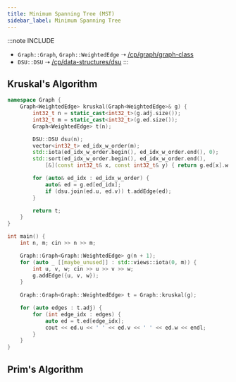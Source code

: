 ```yaml
---
title: Minimum Spanning Tree (MST)
sidebar_label: Minimum Spanning Tree
---
```


:::note INCLUDE
- `Graph::Graph`, `Graph::WeightedEdge` ➝ [/cp/graph/graph-class](/cp/graph/graph-class)
- `DSU::DSU` ➝ [/cp/data-structures/dsu](/cp/data-structures/dsu)
:::

## Kruskal's Algorithm

```cpp
namespace Graph {
    Graph<WeightedEdge> kruskal(Graph<WeightedEdge>& g) {
        int32_t n = static_cast<int32_t>(g.adj.size());
        int32_t m = static_cast<int32_t>(g.ed.size());
        Graph<WeightedEdge> t(n);

        DSU::DSU dsu(n);
        vector<int32_t> ed_idx_w_order(m);
        std::iota(ed_idx_w_order.begin(), ed_idx_w_order.end(), 0);
        std::sort(ed_idx_w_order.begin(), ed_idx_w_order.end(),
            [&](const int32_t& x, const int32_t& y) { return g.ed[x].w < g.ed[y].w; });

        for (auto& ed_idx : ed_idx_w_order) {
            auto& ed = g.ed[ed_idx];
            if (dsu.join(ed.u, ed.v)) t.addEdge(ed);
        }

        return t;
    }
}

int main() {
    int n, m; cin >> n >> m;

    Graph::Graph<Graph::WeightedEdge> g(n + 1);
    for (auto _ [[maybe_unused]] : std::views::iota(0, m)) {
        int u, v, w; cin >> u >> v >> w;
        g.addEdge({u, v, w});
    }
    
    Graph::Graph<Graph::WeightedEdge> t = Graph::kruskal(g);

    for (auto edges : t.adj) {
        for (int edge_idx : edges) {
            auto ed = t.ed[edge_idx];
            cout << ed.u << ' ' << ed.v << ' ' << ed.w << endl;
        }
    }
}
```

## Prim's Algorithm